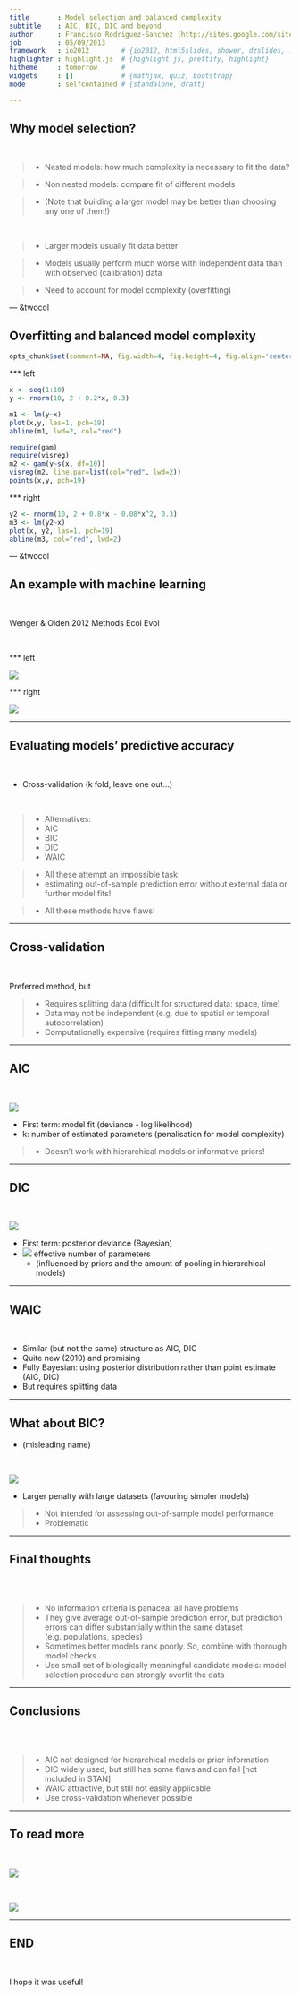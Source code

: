 ```yaml
---
title       : Model selection and balanced complexity 
subtitle    : AIC, BIC, DIC and beyond
author      : Francisco Rodriguez-Sanchez (http://sites.google.com/site/rodriguezsanchezf)
job         : 05/09/2013
framework   : io2012        # {io2012, html5slides, shower, dzslides, ...}
highlighter : highlight.js  # {highlight.js, prettify, highlight}
hitheme     : tomorrow      # 
widgets     : []            # {mathjax, quiz, bootstrap}
mode        : selfcontained # {standalone, draft}

---
```


## Why model selection?

<br>

> * Nested models: how much complexity is necessary to fit the data?

> * Non nested models: compare fit of different models

>   * (Note that building a larger model may be better than choosing any one of them!)

<br>

> * Larger models usually fit data better

> * Models usually perform much worse with independent data than with observed (calibration) data

> * Need to account for model complexity (overfitting)




--- &twocol

## Overfitting and balanced model complexity


```r
opts_chunk$set(comment=NA, fig.width=4, fig.height=4, fig.align='center', size='small')
```


*** left

```r
x <- seq(1:10)
y <- rnorm(10, 2 + 0.2*x, 0.3)
```


```r
m1 <- lm(y~x)
plot(x,y, las=1, pch=19)
abline(m1, lwd=2, col="red")
```

```r
require(gam)
require(visreg)
m2 <- gam(y~s(x, df=10))
visreg(m2, line.par=list(col="red", lwd=2))
points(x,y, pch=19)
```


*** right

```r
y2 <- rnorm(10, 2 + 0.8*x - 0.08*x^2, 0.3)
m3 <- lm(y2~x)
plot(x, y2, las=1, pch=19)
abline(m3, col="red", lwd=2)
```




--- &twocol

## An example with machine learning


<br>

Wenger & Olden 2012 Methods Ecol Evol

<br>

*** left

![](assets/img/olden1.png)

*** right

![](assets/img/olden2.png)


---

## Evaluating models' predictive accuracy

<br>

* Cross-validation (k fold, leave one out...)

<br>

> * Alternatives:
    * AIC
    * BIC
    * DIC
    * WAIC

> * All these attempt an impossible task: 
      * estimating out-of-sample prediction error without external data or further model fits!

> * All these methods have flaws!








---

## Cross-validation

<br>

Preferred method, but

>  * Requires splitting data (difficult for structured data: space, time)
>  * Data may not be independent (e.g. due to spatial or temporal autocorrelation)
>  * Computationally expensive (requires fitting many models)






---

## AIC

<br>

![](assets/img/AIC.png)

* First term: model fit (deviance - log likelihood)
* k: number of estimated parameters (penalisation for model complexity)

> * Doesn't work with hierarchical models or informative priors!



---

## DIC


<br>

![](assets/img/DIC.png)

* First term: posterior deviance (Bayesian)
* ![](assets/img/pDIC.png) effective number of parameters 
    * (influenced by priors and the amount of pooling in hierarchical models)






---

## WAIC

<br>

* Similar (but not the same) structure as AIC, DIC
* Quite new (2010) and promising
* Fully Bayesian: using posterior distribution rather than point estimate (AIC, DIC)
* But requires splitting data 






---

## What about BIC?

* (misleading name)

<br>

![](assets/img/BIC.png)

* Larger penalty with large datasets (favouring simpler models)

> * Not intended for assessing out-of-sample model performance
> * Problematic




---

## Final thoughts

<br>
<br>

> * No information criteria is panacea: all have problems
> * They give average out-of-sample prediction error, but prediction errors can differ substantially within the same dataset (e.g. populations, species)
> * Sometimes better models rank poorly. So, combine with thorough model checks
> * Use small set of biologically meaningful candidate models: model selection procedure can strongly overfit the data




--- 

## Conclusions

<br>
<br>

> * AIC not designed for hierarchical models or prior information
> * DIC widely used, but still has some flaws and can fail [not included in STAN]
> * WAIC attractive, but still not easily applicable
> * Use cross-validation whenever possible



---

## To read more

<br>

![](assets/img/Gelman.png)

<br>

![](assets/img/Breiman.png)


---

## END

<br>

I hope it was useful!


